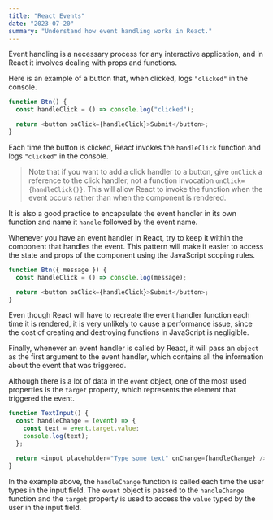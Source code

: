 ```yaml
---
title: "React Events"
date: "2023-07-20"
summary: "Understand how event handling works in React."
---
```


Event handling is a necessary process for any interactive application, and in React it involves dealing with props and functions.

Here is an example of a button that, when clicked, logs `"clicked"` in the console.

```js
function Btn() {
  const handleClick = () => console.log("clicked");

  return <button onClick={handleClick}>Submit</button>;
}
```

Each time the button is clicked, React invokes the `handleClick` function and logs `"clicked"` in the console.

> Note that if you want to add a click handler to a button, give `onClick` a reference to the click handler, not a function invocation `onClick={handleClick()}`. This will allow React to invoke the function when the event occurs rather than when the component is rendered.

It is also a good practice to encapsulate the event handler in its own function and name it `handle` followed by the event name.

Whenever you have an event handler in React, try to keep it within the component that handles the event. This pattern will make it easier to access the state and props of the component using the JavaScript scoping rules.

```js
function Btn({ message }) {
  const handleClick = () => console.log(message);

  return <button onClick={handleClick}>Submit</button>;
}
```

Even though React will have to recreate the event handler function each time it is rendered, it is very unlikely to cause a performance issue, since the cost of creating and destroying functions in JavaScript is negligible.

Finally, whenever an event handler is called by React, it will pass an `object` as the first argument to the event handler, which contains all the information about the event that was triggered.

Although there is a lot of data in the `event` object, one of the most used properties is the `target` property, which represents the element that triggered the event.

```js
function TextInput() {
  const handleChange = (event) => {
    const text = event.target.value;
    console.log(text);
  };

  return <input placeholder="Type some text" onChange={handleChange} />;
}
```

In the example above, the `handleChange` function is called each time the user types in the input field. The `event` object is passed to the `handleChange` function and the `target` property is used to access the `value` typed by the user in the input field.
